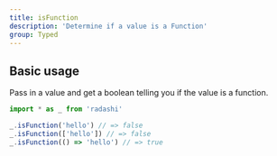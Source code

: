 ```yaml
---
title: isFunction
description: 'Determine if a value is a Function'
group: Typed
---
```


## Basic usage

Pass in a value and get a boolean telling you if the value is a function.

```ts
import * as _ from 'radashi'

_.isFunction('hello') // => false
_.isFunction(['hello']) // => false
_.isFunction(() => 'hello') // => true
```
